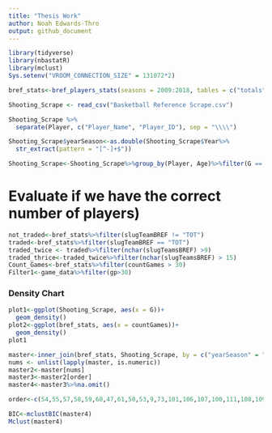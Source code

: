 ```yaml
---
title: "Thesis Work"
author: Noah Edwards-Thro
output: github_document
---
```


```r
library(tidyverse)
library(nbastatR)
library(mclust)
Sys.setenv("VROOM_CONNECTION_SIZE" = 131072*2)
```

```r
bref_stats<-bref_players_stats(seasons = 2009:2018, tables = c("totals", "per_game", "advanced", "per_minute", "per_poss"))
```

```r
Shooting_Scrape <- read_csv("Basketball Reference Scrape.csv")
```

```r
Shooting_Scrape %>%
  separate(Player, c("Player_Name", "Player_ID"), sep = "\\\\")
```

```r
Shooting_Scrape$yearSeason<-as.double(Shooting_Scrape$Year%>%
  str_extract(pattern = "[^-]+$"))
```

```r
Shooting_Scrape<-Shooting_Scrape%>%group_by(Player, Age)%>%filter(G == max(G))
```

# Evaluate if we have the correct number of players)
```r
not_traded<-bref_stats%>%filter(slugTeamBREF != "TOT")
traded<-bref_stats%>%filter(slugTeamBREF == "TOT")
traded_twice <- traded%>%filter(nchar(slugTeamsBREF) >9)
traded_thrice<-traded_twice%>%filter(nchar(slugTeamsBREF) > 15)
Count_Games<-bref_stats%>%filter(countGames > 30)
Filter1<-game_data%>%filter(gp>30)
```

### Density Chart
```r
plot1<-ggplot(Shooting_Scrape, aes(x = G))+
  geom_density()
plot2<-ggplot(bref_stats, aes(x = countGames))+
  geom_density()
plot1
```

```r
master<-inner_join(bref_stats, Shooting_Scrape, by = c("yearSeason" = "yearSeason", "slugPlayerBREF" = "Player_ID"))
nums <- unlist(lapply(master, is.numeric))
master2<-master[nums]
master3<-master2[order]
master4<-master3%>%na.omit()
```


```r
order<-c(54,55,57,58,59,60,47,61,50,53,9,73,101,106,107,100,111,108,109,96,97,98,99)
```

```r
BIC<-mclustBIC(master4)
Mclust(master4)
```

